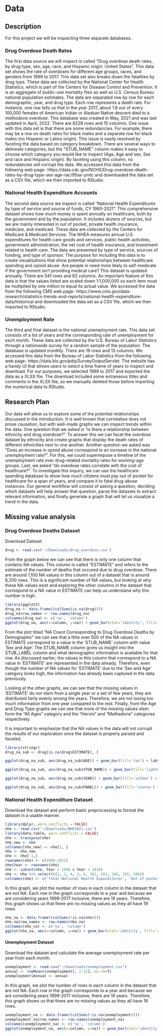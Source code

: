 # Data

## Description

For this project we will be inspecting three separate databases.

### Drug Overdose Death Rates
The first data source we will inspect is called "Drug overdose death rates, by drug type, sex, age, race, and Hispanic origin: United States". This data set shows the rate of overdoses for different age groups, races, and genders from 1999 to 2017. This data set also breaks down the fatalities by drug type. 
These data are collected by the National Center for Health Statistics, which is part of the Centers for Disease Control and Prevention. It is an aggregate of public-use mortality files as well as U.S. Census Bureau national population estimates. 
The data are separated row by row for each demographic, year, and drug type. Each row represents a death rate. For instance, one row tells us that in the year 2017, about 1.6 out of every 100,000 females of American Indian or Alaskan Native descent died to a methodone overdose. 
This database was created in May, 2021 and was last updated in April, 2022. 
There are 6228 rows and 15 columns. 
One issue with this data set is that there are some redundancies. For example, there may be a row on death rates for black males and a separate row for black males (no Hispanic or Latino origin). This issue is easily resolved by faceting the data based on category breakdown. There are several ways to delineate categories, but the "STUB_NAME" column makes it easy to choose which category you would like to inspect (Age, Age and sex, Sex and race and Hispanic origin). By faceting using this column, no redundancies will corrupt the data. 
We accessed this data from the following web page-
https://data.cdc.gov/NCHS/Drug-overdose-death-rates-by-drug-type-sex-age-rac/95ax-ymtc
and downloaded the data set as a CSV file, which we then imported to RStudio. 

### National Health Expenditure Accounts 
The second data source we inspect is called "National Health Expenditures by type of service and source of funds, CY 1960-2021". This comprehensive dataset shows how much money is spent annually on healthcare, both by the government and by the population. It includes dozens of sources, but we are mainly interested in out of pocket, private health insurance, medicare, and medicaid. These data are collected by the Centers for Medicare & Medicaid Services. The NHEA measures annual U.S. expenditures for health care goods and services, public health activities, government administration, the net cost of health insurance, and investment related to health care. The data are presented by type of service, sources of funding, and type of sponsor. The purpose for including this data is to create visualizations that show potential relationships between healthcare spending and opioid abuse. Are people in need more likely to self-medicate if the government isn't providing medical care? 
This dataset is updated annually. 
There are 541 rows and 62 columns. 
An important feature of this data is that the values listed are scaled down 1:1,000,000 so each item must be multiplied by one million to equal its actual value. 
We accessed the data from the following CMS web page-
https://www.cms.gov/data-research/statistics-trends-and-reports/national-health-expenditure-data/historical
and downloaded the data set as a CSV file, which we then imported to RStudio.

### Unemployment Rate
The third and final dataset is the national unemployment rate. This data set consists of a list of years and the corresponding rate of unemployment for each month. 
These data are collected by the U.S. Bureau of Labor Statistics through a nationwide survey for a random sample of the population. 
The database is updated monthly. 
There are 19 rows and 13 columns. 
We accessed this data from the Bureau of Labor Statistics from the following web page- https://data.bls.gov/pdq/SurveyOutputServlet. 
The website has a handy UI that allows users to select a time frame of years to inspect and download. For our purposes, we selected 1999 to 2017 and exported the data as a XLSX file. The download included some extraneous titles and comments in the XLSX file, so we manually deleted those before importing the numerical data to RStudio. 

## Research Plan
Our data will allow us to explore some of the potential relationships discussed in the introduction. It is well known that correlation does not prove causation, but with well-made graphs we can inspect trends within the data. One question that we asked is "is there a relationship between ethnicity and drug overdose?". To answer this we can facet the overdose dataset by ethnicity and create graphs that display the death rates of different ethnicities next to one another. Another question we asked was "Does an increase in opioid abuse correspond to an increase in the national unemployment rate?". For this, we could superimpose a timeline of the unemployment rate over drug-related mortality rates for working-age groups. Last, we asked "do overdose rates correlate with the cost of healthcare?". To investigate this inquiry, we can use the healthcare spending database to show how much citizens must pay out of pocket for healthcare for a span of years, and compare it to fatal drug-abuse instances. Our general workflow will consist of asking a question, deciding which datasets will help answer that question, parse the datasets to extract relevant information, and finally generate a graph that will let us visualize a trend in the data. 

## Missing value analysis

### Drug Overdose Deaths Dataset

Download Dataset
```r
drug <- read.csv('~/Downloads/drug_overdose.csv')
```

From the graph below we can see that there is only one column that contains NA values. This column is called "ESTIMATE" and refers to the estimate of the number of deaths that occured due to drug overdose. There are around 1,100 NA values in this column out of a dataset that is around 6,200 rows. This is a significant number of NA values, but looking at why these NA values exist and exploring the other columns in the dataset that correspond to a NA value in ESTIMATE can help us understand why this number is high. 

```r
library(ggplot2)
drug_na <- data.frame((colSums(is.na(drug))))
drug_na$row_names <- row.names(drug_na)
colnames(drug_na) <- c('na', 'column')
ggplot(drug_na, aes(x=column, y=na)) + geom_bar(stat='identity', fill='cornflowerblue') + theme(axis.text.x = element_text(angle = 90, vjust = 0.5, hjust=1)) + labs(x = 'Column', y='NA Values', title='NA values for each column- Drug Overdose Dataset') + geom_text(stat='identity', aes(label=na), vjust=-1, size=2) 
```

From the plot titled "NA Count Corresponding to Drug Overdose Deaths by Demographic" we can see that a little over 500 of the NA values in ESTIMATE correspond to a value in the 'STUB_NAME' column with value 'Sex and Age'. The STUB_NAME column gives us insight into the STUB_LABEL column and what demographic information is available for that row. As discussed earlier, the values in this column that correspond to a NA value in 'ESTIMATE' are represented in the data already. Therefore, even though the number of NA values for 'ESTIMATE' due to the 'Sex and Age' category looks high, the information has already been captured in the data previously. 

Looking at the other graphs, we can see that the missing values in 'ESTIMATE' do not stem from a single year or a set of few years, they are distributed fairly evenly among the years. Therefore, we are not losing too much information from one year compared to the rest. Finally, from the Age and Drug Type graphs we can see that more of the missing values stem form the "All Ages" category and the "Heroin" and "Methadone" categories respectively. 

It is important to emphasize that the NA values in the data will not corrupt the results of our exploration once the dataset is properly parsed and faceted.
```r
library(stringr)
drug_na_sub <- drug[is.na(drug$ESTIMATE), ]

ggplot(drug_na_sub, aes(drug_na_sub$AGE)) + geom_bar(fill='tan') + labs(x = 'Age', y='# of NA Values', title='NA Count Corresponding to Drug Overdose Deaths by Age') 

ggplot(drug_na_sub, aes(drug_na_sub$STUB_NAME)) + geom_bar(fill='lightblue')+ theme(axis.text.x = element_text(angle = 90, vjust = 0.5, hjust=1))+scale_x_discrete(labels=str_wrap(c("Age", "Sex and Age", 'Sex and Race', 'Sex and Race (single race)', 'Sex, race, hispanic origin', 'Sex, race, hispanic origin (single race)'), width=10)) + labs(x = 'Demographic Category Breakdown', y='# of NA Values', title='NA Count Corresponding to Drug Overdose Deaths by Demographic')

ggplot(drug_na_sub, aes(drug_na_sub$YEAR)) + geom_bar(fill='salmon') + labs(x = 'Year', y='# of NA Values', title='NA Count Corresponding to Drug Overdose Deaths by Year')

ggplot(drug_na_sub, aes(drug_na_sub$PANEL)) + geom_bar(fill='sienna') + theme(axis.text.x = element_text(angle = 90, vjust = 0.5, hjust=1)) +scale_x_discrete(labels=str_wrap(c("All", "Opioid", 'Heroin', 'Methadone', 'Semisynthetic Opioids', 'Other synthetic opioids (Not including Methodone)'), width=10)) + labs(x = 'Drug Type', y='# of NA Values', title='NA Count Corresponding to Drug Overdose Deaths by Drug Type')

```
### National Health Expenditure Dataset
Download the dataset and perform basic preprocessing to format the dataset in a usable manner.

```r
library(dplyr, warn.conflicts = FALSE)
nhe <- read.csv('~/Downloads/NHE2021.csv')
library(data.table, warn.conflicts = FALSE)
nhe <- transpose(nhe)
nhe_new <- nhe
colnames(nhe_new) <- nhe[1, ]
nhe <- nhe_new
nhe <- nhe[-1,]
rownames(nhe) <- c(1960:2021) 
nhe$Year <- rownames(nhe)
nhe <- subset(nhe, Year > 1998 & Year < 2018)
nhe <- nhe %>% select(c(1, 2, 4, 5, 6, 281, 282, 284, 285, 286))
colnames(nhe) <- c('Total National Health Expenditures', 'Out of pocket', 'Private Health Insurance', 'Medicare', '          Medicaid (Title XIX)', 'Total Prescription Drug Expenditures', 'Out of pocket-Drug', 'Private Health Insurance-Drug',   'Medicare-Drug', 'Medicaid (Title XIX)-Drug' )
```
In this graph, we plot the number of rows in each column in the dataset that are not NA. Each row in the graph corresponds to a year and because we are considering years 1999-2017 inclusive, there are 19 years. Therefore, this graph shows us that there are no missing values as they all have 19 rows. 
```r
nhe_na <- data.frame((colSums(!is.na(nhe))))
nhe_na$row_names <- row.names(nhe_na)
colnames(nhe_na) <- c('na', 'column')
ggplot(nhe_na, aes(x=column, y=na)) + geom_bar(stat='identity', fill='cornflowerblue') + theme(axis.text.x = element_text(angle = 90, vjust = 0.5, hjust=1)) + labs(x = 'Column', y='# of Values', title='Number of values in each column- NHE') + scale_x_discrete(labels=str_wrap(colnames(nhe), width=10)) + geom_text(stat='identity', aes(label=na), vjust=-1, size=2) 
```

#### Unemployment Dataset
Download the dataset and calculate the average unemployment rate per year from each month.
```r
unemployment <- read.csv("~/Downloads/unemployment.csv")
annual <- rowMeans(unemployment[, 2:13], na.rm=T)
unemployment$Annual <- annual
```
In this graph, we plot the number of rows in each column in the dataset that are not NA. Each row in the graph corresponds to a year and because we are considering years 1999-2017 inclusive, there are 19 years. Therefore, this graph shows us that there are no missing values as they all have 19 rows. 

```r
unemployment_na <- data.frame((colSums(!is.na(unemployment))))
unemployment_na$row_names <- row.names(unemployment_na)
colnames(unemployment_na) <- c('na', 'column')
ggplot(unemployment_na, aes(x=column, y=na)) + geom_bar(stat='identity', fill='cornflowerblue') + theme(axis.text.x = element_text(angle = 90, vjust = 0.5, hjust=1)) + labs(x = 'Column', y='# of Values', title='Number of values in each column- Unemployment') + scale_x_discrete(labels=str_wrap(colnames(unemployment), width=10)) + geom_text(stat='identity', aes(label=na), vjust=-1, size=2) 
```
